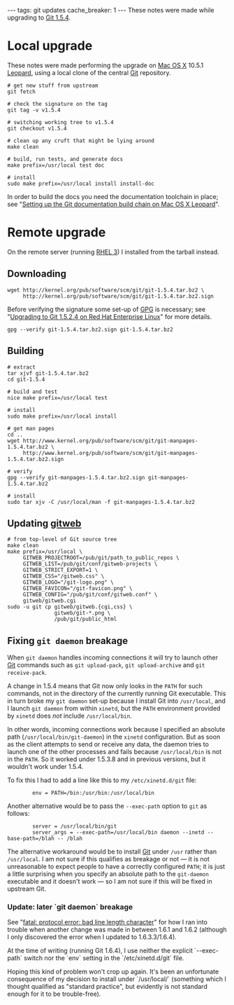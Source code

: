 ---
tags: git updates
cache_breaker: 1
---
These notes were made while upgrading to [[Git 1.5.4]].

= Local upgrade =

These notes were made performing the upgrade on [[Mac OS X]] 10.5.1 [[Leopard]], using a local clone of the central [[Git]] repository.

<pre># get new stuff from upstream
git fetch

# check the signature on the tag
git tag -v v1.5.4

# switching working tree to v1.5.4
git checkout v1.5.4

# clean up any cruft that might be lying around
make clean

# build, run tests, and generate docs
make prefix=/usr/local test doc

# install
sudo make prefix=/usr/local install install-doc</pre>

In order to build the docs you need the documentation toolchain in place; see "[[Setting up the Git documentation build chain on Mac OS X Leopard]]".

= Remote upgrade =

On the remote server (running [[RHEL 3]]) I installed from the tarball instead.

== Downloading ==

<pre>wget http://kernel.org/pub/software/scm/git/git-1.5.4.tar.bz2 \
     http://kernel.org/pub/software/scm/git/git-1.5.4.tar.bz2.sign</pre>

Before verifying the signature some set-up of [[GPG]] is necessary; see "[[Upgrading to Git 1.5.2.4 on Red Hat Enterprise Linux]]" for more details.

<pre>gpg --verify git-1.5.4.tar.bz2.sign git-1.5.4.tar.bz2</pre>

== Building ==

<pre># extract
tar xjvf git-1.5.4.tar.bz2
cd git-1.5.4

# build and test
nice make prefix=/usr/local test

# install
sudo make prefix=/usr/local install

# get man pages
cd ..
wget http://www.kernel.org/pub/software/scm/git/git-manpages-1.5.4.tar.bz2 \
     http://www.kernel.org/pub/software/scm/git/git-manpages-1.5.4.tar.bz2.sign

# verify
gpg --verify git-manpages-1.5.4.tar.bz2.sign git-manpages-1.5.4.tar.bz2

# install
sudo tar xjv -C /usr/local/man -f git-manpages-1.5.4.tar.bz2</pre>

== Updating [[gitweb]] ==

<pre># from top-level of Git source tree
make clean
make prefix=/usr/local \
     GITWEB_PROJECTROOT=/pub/git/path_to_public_repos \
     GITWEB_LIST=/pub/git/conf/gitweb-projects \
     GITWEB_STRICT_EXPORT=1 \
     GITWEB_CSS="/gitweb.css" \
     GITWEB_LOGO="/git-logo.png" \
     GITWEB_FAVICON="/git-favicon.png" \
     GITWEB_CONFIG="/pub/git/conf/gitweb.conf" \
     gitweb/gitweb.cgi
sudo -u git cp gitweb/gitweb.{cgi,css} \
               gitweb/git-*.png \
               /pub/git/public_html</pre>

== Fixing <tt>git daemon</tt> breakage ==

When <tt>git daemon</tt> handles incoming connections it will try to launch other [[Git]] commands such as <tt>git upload-pack</tt>, <tt>git upload-archive</tt> and <tt>git receive-pack</tt>.

A change in 1.5.4 means that Git now only looks in the <tt>PATH</tt> for such commands, not in the directory of the currently running Git executable. This in turn broke my <tt>git daemon</tt> set-up because I install Git into <tt>/usr/local</tt>, and I launch <tt>git daemon</tt> from within <tt>xinetd</tt>, but the <tt>PATH</tt> environment provided by <tt>xinetd</tt> does ''not'' include <tt>/usr/local/bin</tt>.

In other words, incoming connections work because I specified an absolute path (<tt>/usr/local/bin/git-daemon</tt>) in the <tt>xinetd</tt> configuration. But as soon as the client attempts to send or receive any data, the daemon tries to launch one of the other processes and fails because <tt>/usr/local/bin</tt> is not in the <tt>PATH</tt>. So it worked under 1.5.3.8 and in previous versions, but it wouldn't work under 1.5.4.

To fix this I had to add a line like this to my <tt>/etc/xinetd.d/git</tt> file:

<pre>        env = PATH=/bin:/usr/bin:/usr/local/bin</pre>

Another alternative would be to pass the <tt>--exec-path</tt> option to <tt>git</tt> as follows:

<pre>        server = /usr/local/bin/git
        server_args = --exec-path=/usr/local/bin daemon --inetd --base-path=/blah -- /blah</pre>

The alternative workaround would be to install [[Git]] under <tt>/usr</tt> rather than <tt>/usr/local</tt>. I am not sure if this qualifies as breakage or not &mdash; it is not unreasonable to expect people to have a correctly configured <tt>PATH</tt>; it is just a little surprising when you specify an absolute path to the <tt>git-daemon</tt> executable and it doesn't work &mdash; so I am not sure if this will be fixed in upstream Git.

=== Update: later `git daemon` breakage ===

See "[[fatal: protocol error: bad line length character]]" for how I ran into trouble when another change was made in between 1.6.1 and 1.6.2 (although I only discovered the error when I updated to 1.6.3.3/1.6.4).

At the time of writing (running Git 1.6.4), I use neither the explicit `--exec-path` switch nor the `env` setting in the `/etc/xinetd.d/git` file.

Hoping this kind of problem won't crop up again. It's been an unfortunate consequence of my decision to install under `/usr/local/` (something which I thought qualified as "standard practice", but evidently is not standard enough for it to be trouble-free).

